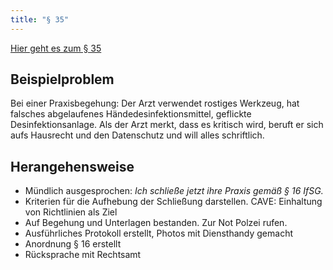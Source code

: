 ```yaml
---
title: "§ 35"
---
```



[Hier geht es zum § 35](https://www.gesetze-im-internet.de/ifsg/__35.html)


::: {.panel-tabset}

## Beispielproblem
Bei einer Praxisbegehung: Der Arzt verwendet rostiges Werkzeug, hat falsches abgelaufenes Händedesinfektionsmittel, geflickte Desinfektionsanlage. Als der Arzt merkt, dass es kritisch wird,  beruft er sich aufs Hausrecht und den Datenschutz und will alles schriftlich. 


## Herangehensweise

* Mündlich ausgesprochen: _Ich schließe jetzt ihre Praxis gemäß § 16 IfSG._
* Kriterien für die Aufhebung der Schließung darstellen. CAVE: Einhaltung von Richtlinien als Ziel 
* Auf Begehung und Unterlagen bestanden. Zur Not Polzei rufen.
* Ausführliches Protokoll erstellt, Photos mit Diensthandy gemacht
* Anordnung § 16 erstellt
* Rücksprache mit Rechtsamt

:::

